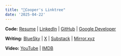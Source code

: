 ```yaml
---
title: "🌴Cooper's Linktree"
date: '2025-04-22'
---
```


**Code:**
[Resume](https://docs.google.com/document/d/15wtKG9juJMYQOI793LvNYMfmeu7hyErO4xWixkTrSHI/edit?usp=sharing)
| [LinkedIn](https://www.linkedin.com/in/cooperability/) |
[GitHub](https://github.com/cooperability) |
[Google Developer](https://g.dev/cooperability)

**Writing:** [BlueSky](https://bsky.app/profile/cooperability.com) |
[X](https://x.com/cooperability) |
[Substack](https://cooperability.substack.com/) |
[Mirror.xyz](https://mirror.xyz/0xAd7f62080c882D575DCd6F5eb29cB9C09B0d4B0D)

**Video:** [YouTube](https://www.youtube.com/@cooperability) |
[IMDB](https://www.imdb.com/name/nm5343773/)
